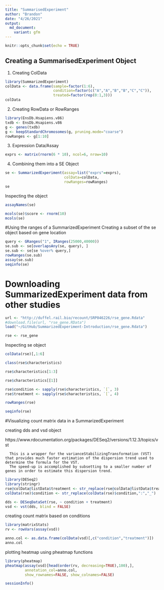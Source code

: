```yaml
---
title: "SummarisedExperiment"
author: "Brandon"
date: "4/26/2021"
output:
  md_document:
    variant: gfm
---
```


```r
knitr::opts_chunk$set(echo = TRUE)
```

## Creating a SummarisedExperiment Object
1. Creating ColData
```r
library(SummarizedExperiment)
colData <- data.frame(sample=factor(1:6),
                      condition=factor(c("A","A","B","B","C","C")),
                      treated=factor(rep(0:1,3)))
colData
```

2. Creating RowData or RowRanges
```r
library(EnsDb.Hsapiens.v86)
txdb <- EnsDb.Hsapiens.v86
g <- genes(txdb)
g <- keepStandardChromosomes(g, pruning.mode="coarse")
rowRanges <- g[1:10]

```

3. Expression Data/Assay
```r
exprs <- matrix(rnorm(6 * 10), ncol=6, nrow=10)

```

4. Combining them into a SE Object
```r
se <- SummarizedExperiment(assay=list("exprs"=exprs),
                           colData=colData,
                           rowRanges=rowRanges)
se

```


Inspecting the object
```r
assayNames(se)

mcols(se)$score <- rnorm(10)
mcols(se)
```


#Using the ranges of a SummarizedExperiment
    Creating a subset of the se object based on gene location
```r
query <- GRanges("1", IRanges(25000,40000))
se.sub <- se[overlapsAny(se, query), ]
se.sub <- se[se %over% query,]
rowRanges(se.sub)
assay(se.sub)
seqinfo(se)
```


# Downloading SummarizedExperiment data from other studies

```r
url <- "http://duffel.rail.bio/recount/SRP046226/rse_gene.Rdata"
#download.file(url, "rse_gene.RData")
load("~/GitHub/SummarizedExperiment-Introduction/rse_gene.Rdata")

rse <- rse_gene
```


Inspecting se object
```r
colData(rse)[,1:6]

class(rse$characteristics)

rse$characteristics[1:3]

rse$characteristics[[1]]

rse$condition <- sapply(rse$characteristics, `[`, 3)
rse$treatment <- sapply(rse$characteristics, `[`, 4)

rowRanges(rse)

seqinfo(rse)

```


#Visualizing count matrix data in a SummarizedExperiment

creating dds and vsd object

https://www.rdocumentation.org/packages/DESeq2/versions/1.12.3/topics/vst

      This is a wrapper for the varianceStabilizingTransformation (VST) that provides much faster estimation of the dispersion trend used to determine the formula for the VST. 
      The speed-up is accomplished by subsetting to a smaller number of genes in order to estimate this dispersion trend. 
```r
library(DESeq2)
library(stringr)
rse@colData@listData$treatment <- str_replace(rse@colData@listData$treatment,":","_")
colData(rse)$condition <- str_replace(colData(rse)$condition,":","_")

dds <- DESeqDataSet(rse, ~ condition + treatment)
vsd <- vst(dds, blind = FALSE)
```

creating count matrix based on conditions
```r
library(matrixStats)
rv <- rowVars(assay(vsd))

anno.col <- as.data.frame(colData(vsd)[,c("condition","treatment")])
anno.col
```


plotting heatmap using pheatmap functions
```r
library(pheatmap)
pheatmap(assay(vsd)[head(order(rv, decreasing=TRUE),100),],
         annotation_col=anno.col,
         show_rownames=FALSE, show_colnames=FALSE)

sessionInfo()

```


